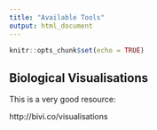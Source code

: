 ```yaml
---
title: "Available Tools"
output: html_document
---
```


```r
knitr::opts_chunk$set(echo = TRUE)
```

## Biological Visualisations

This is a very good resource:

http://bivi.co/visualisations